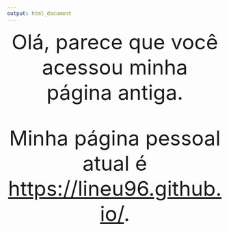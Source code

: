 ```yaml
---
output: html_document
---
```


<center>

<font size="30">
Olá, parece que você acessou minha página antiga.

Minha página pessoal atual é [https://lineu96.github.io/](https://lineu96.github.io/).

</font>

</center>
